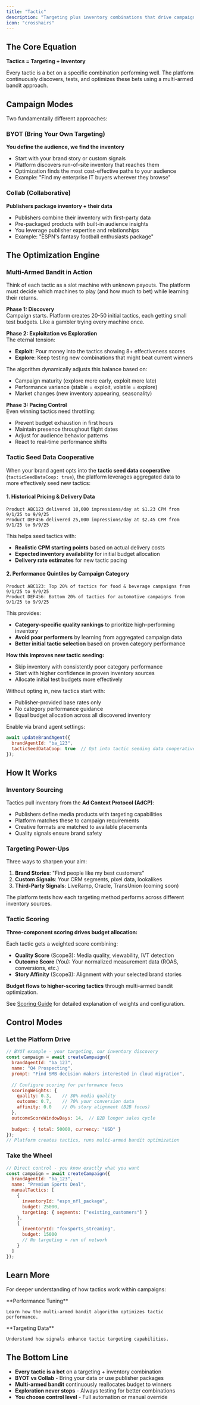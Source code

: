 ```yaml
---
title: "Tactic"
description: "Targeting plus inventory combinations that drive campaign performance"
icon: "crosshairs"
---
```


## The Core Equation

**Tactics = Targeting + Inventory**

Every tactic is a bet on a specific combination performing well. The platform continuously discovers, tests, and optimizes these bets using a multi-armed bandit approach.

## Campaign Modes

Two fundamentally different approaches:

### BYOT (Bring Your Own Targeting)
**You define the audience, we find the inventory**

- Start with your brand story or custom signals
- Platform discovers run-of-site inventory that reaches them
- Optimization finds the most cost-effective paths to your audience
- Example: "Find my enterprise IT buyers wherever they browse"

### Collab (Collaborative)
**Publishers package inventory + their data**

- Publishers combine their inventory with first-party data
- Pre-packaged products with built-in audience insights
- You leverage publisher expertise and relationships
- Example: "ESPN's fantasy football enthusiasts package"

## The Optimization Engine

### Multi-Armed Bandit in Action

Think of each tactic as a slot machine with unknown payouts. The platform must decide which machines to play (and how much to bet) while learning their returns.

**Phase 1: Discovery**  
Campaign starts. Platform creates 20-50 initial tactics, each getting small test budgets. Like a gambler trying every machine once.

**Phase 2: Exploitation vs Exploration**  
The eternal tension:
- **Exploit**: Pour money into the tactics showing 8+ effectiveness scores
- **Explore**: Keep testing new combinations that might beat current winners

The algorithm dynamically adjusts this balance based on:
- Campaign maturity (explore more early, exploit more late)
- Performance variance (stable = exploit, volatile = explore)
- Market changes (new inventory appearing, seasonality)

**Phase 3: Pacing Control**  
Even winning tactics need throttling:
- Prevent budget exhaustion in first hours
- Maintain presence throughout flight dates
- Adjust for audience behavior patterns
- React to real-time performance shifts

### Tactic Seed Data Cooperative

When your brand agent opts into the **tactic seed data cooperative** (`tacticSeedDataCoop: true`), the platform leverages aggregated data to more effectively seed new tactics:

#### 1. Historical Pricing & Delivery Data
```
Product ABC123 delivered 10,000 impressions/day at $1.23 CPM from 9/1/25 to 9/9/25
Product DEF456 delivered 25,000 impressions/day at $2.45 CPM from 9/1/25 to 9/9/25
```

This helps seed tactics with:
- **Realistic CPM starting points** based on actual delivery costs
- **Expected inventory availability** for initial budget allocation
- **Delivery rate estimates** for new tactic pacing

#### 2. Performance Quintiles by Campaign Category
```  
Product ABC123: Top 20% of tactics for food & beverage campaigns from 9/1/25 to 9/9/25
Product DEF456: Bottom 20% of tactics for automotive campaigns from 9/1/25 to 9/9/25
```

This provides:
- **Category-specific quality rankings** to prioritize high-performing inventory
- **Avoid poor performers** by learning from aggregated campaign data
- **Better initial tactic selection** based on proven category performance

**How this improves new tactic seeding:**
- Skip inventory with consistently poor category performance
- Start with higher confidence in proven inventory sources
- Allocate initial test budgets more effectively

Without opting in, new tactics start with:
- Publisher-provided base rates only
- No category performance guidance
- Equal budget allocation across all discovered inventory

Enable via brand agent settings:
```javascript
await updateBrandAgent({
  brandAgentId: "ba_123", 
  tacticSeedDataCoop: true  // Opt into tactic seeding data cooperative
});
```

## How It Works

### Inventory Sourcing

Tactics pull inventory from the **Ad Context Protocol (AdCP)**:

- Publishers define media products with targeting capabilities
- Platform matches these to campaign requirements
- Creative formats are matched to available placements
- Quality signals ensure brand safety

### Targeting Power-Ups

Three ways to sharpen your aim:

1. **Brand Stories**: "Find people like my best customers"
2. **Custom Signals**: Your CRM segments, pixel data, lookalikes
3. **Third-Party Signals**: LiveRamp, Oracle, TransUnion (coming soon)

The platform tests how each targeting method performs across different inventory sources.

### Tactic Scoring

**Three-component scoring drives budget allocation:**

Each tactic gets a weighted score combining:
- **Quality Score** (Scope3): Media quality, viewability, IVT detection
- **Outcome Score** (You): Your normalized measurement data (ROAS, conversions, etc.)
- **Story Affinity** (Scope3): Alignment with your selected brand stories

**Budget flows to higher-scoring tactics** through multi-armed bandit optimization.

See [Scoring Guide](../optimization/scoring) for detailed explanation of weights and configuration.

## Control Modes

### Let the Platform Drive

```javascript
// BYOT example - your targeting, our inventory discovery
const campaign = await createCampaign({
  brandAgentId: "ba_123",
  name: "Q4 Prospecting",
  prompt: "Find SMB decision makers interested in cloud migration",
  
  // Configure scoring for performance focus
  scoringWeights: {
    quality: 0.3,    // 30% media quality
    outcome: 0.7,    // 70% your conversion data
    affinity: 0.0    // 0% story alignment (B2B focus)
  },
  outcomeScoreWindowDays: 14,  // B2B longer sales cycle
  
  budget: { total: 50000, currency: "USD" }
});
// Platform creates tactics, runs multi-armed bandit optimization
```

### Take the Wheel

```javascript
// Direct control - you know exactly what you want
const campaign = await createCampaign({
  brandAgentId: "ba_123",
  name: "Premium Sports Deal",
  manualTactics: [
    {
      inventoryId: "espn_nfl_package",
      budget: 25000,
      targeting: { segments: ["existing_customers"] }
    },
    {
      inventoryId: "foxsports_streaming", 
      budget: 15000
      // No targeting = run of network
    }
  ]
});
```

## Learn More

For deeper understanding of how tactics work within campaigns:

<CardGroup cols={2}>
  <Card title="Campaign Optimization" href="/optimization/campaigns" icon="chart-line">
    **Performance Tuning**
    
    Learn how the multi-armed bandit algorithm optimizes tactic performance.
  </Card>
  
  <Card title="Signals Guide" href="/object-guides/signal" icon="radar">
    **Targeting Data**
    
    Understand how signals enhance tactic targeting capabilities.
  </Card>
</CardGroup>

## The Bottom Line

- **Every tactic is a bet** on a targeting + inventory combination
- **BYOT vs Collab** - Bring your data or use publisher packages
- **Multi-armed bandit** continuously reallocates budget to winners
- **Exploration never stops** - Always testing for better combinations
- **You choose control level** - Full automation or manual override